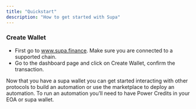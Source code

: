 ```yaml
---
title: "Quickstart"
description: "How to get started with Supa"
---
```


### Create Wallet

- First go to www.supa.finance. Make sure you are connected to a supported chain.
- Go to the dashboard page and click on Create Wallet, confirm the transaction.

Now that you have a supa wallet you can get started interacting with other protocols to build an automation or use the marketplace to deploy an automation. To run an automation you’ll need to have Power Credits in your EOA or supa wallet.
